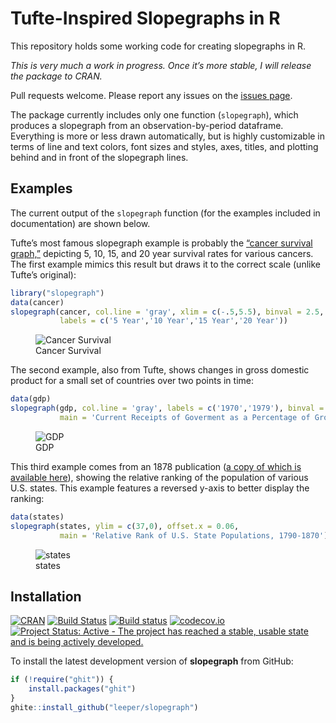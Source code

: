 # Tufte-Inspired Slopegraphs in R

This repository holds some working code for creating slopegraphs in R.

*This is very much a work in progress. Once it's more stable, I will release the package to CRAN.*

Pull requests welcome. Please report any issues on the [issues page](https://github.com/leeper/slopegraph/issues).

The package currently includes only one function (`slopegraph`), which produces a slopegraph from an observation-by-period dataframe. Everything is more or less drawn automatically, but is highly customizable in terms of line and text colors, font sizes and styles, axes, titles, and plotting behind and in front of the slopegraph lines.

## Examples

The current output of the `slopegraph` function (for the examples included in documentation) are shown below. 

Tufte's most famous slopegraph example is probably the ["cancer survival graph,"](http://www.edwardtufte.com/bboard/q-and-a-fetch-msg?msg_id=0003nk) depicting 5, 10, 15, and 20 year survival rates for various cancers. The first example mimics this result but draws it to the correct scale (unlike Tufte's original):

```r
library("slopegraph")
data(cancer)
slopegraph(cancer, col.line = 'gray', xlim = c(-.5,5.5), binval = 2.5, 
           labels = c('5 Year','10 Year','15 Year','20 Year'))
```

![Cancer Survival](inst/examples/cancer-survival.svg)


The second example, also from Tufte, shows changes in gross domestic product for a small set of countries over two points in time:

```r
data(gdp)
slopegraph(gdp, col.line = 'gray', labels = c('1970','1979'), binval = 3.75, 
           main = 'Current Receipts of Goverment as a Percentage of Gross Domestic Product')
```

![GDP](inst/examples/gdp.svg)

This third example comes from an 1878 publication ([a copy of which is available here](http://www.davidrumsey.com/luna/servlet/detail/RUMSEY~8~1~207741~3003452:Chart-Exhibiting-the-Relative-Rank-)), showing the relative ranking of the population of various U.S. states. This example features a reversed y-axis to better display the ranking:

```r
data(states)
slopegraph(states, ylim = c(37,0), offset.x = 0.06,
           main = 'Relative Rank of U.S. State Populations, 1790-1870')
```

![states](inst/examples/states.svg)

## Installation

[![CRAN](http://www.r-pkg.org/badges/version/slopegraph)](http://cran.r-project.org/package=slopegraph)
[![Build Status](https://travis-ci.org/leeper/slopegraph.svg?branch=master)](https://travis-ci.org/leeper/slopegraph)
[![Build status](https://ci.appveyor.com/api/projects/status/t6nxndmvvcw3gw7f/branch/master?svg=true)](https://ci.appveyor.com/project/leeper/slopegraph/branch/master)
[![codecov.io](http://codecov.io/github/leeper/slopegraph/coverage.svg?branch=master)](http://codecov.io/github/leeper/slopegraph?branch=master)
[![Project Status: Active - The project has reached a stable, usable state and is being actively developed.](http://www.repostatus.org/badges/latest/active.svg)](http://www.repostatus.org/#active)

To install the latest development version of **slopegraph** from GitHub:

```R
if (!require("ghit")) {
    install.packages("ghit")
}
ghite::install_github("leeper/slopegraph")
```

